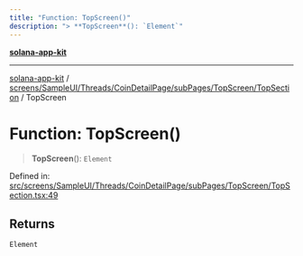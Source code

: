```yaml
---
title: "Function: TopScreen()"
description: "> **TopScreen**(): `Element`"
---
```


[**solana-app-kit**](../../../../../../../../README.mdx)

***

[solana-app-kit](../../../../../../../../README.mdx) / [screens/SampleUI/Threads/CoinDetailPage/subPages/TopScreen/TopSection](../README.mdx) / TopScreen

# Function: TopScreen()

> **TopScreen**(): `Element`

Defined in: [src/screens/SampleUI/Threads/CoinDetailPage/subPages/TopScreen/TopSection.tsx:49](https://github.com/SendArcade/solana-social-starter/blob/b27156124ee1831d644b1af765e8d55a2885cd4f/src/screens/SampleUI/Threads/CoinDetailPage/subPages/TopScreen/TopSection.tsx#L49)

## Returns

`Element`
